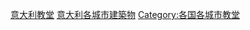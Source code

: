 {{Commons category|Churches in Italy by city}}

[[Category:意大利教堂|]]
[[Category:意大利各城市建築物|]]
[[Category:各国各城市教堂|Category:各国各城市教堂]]